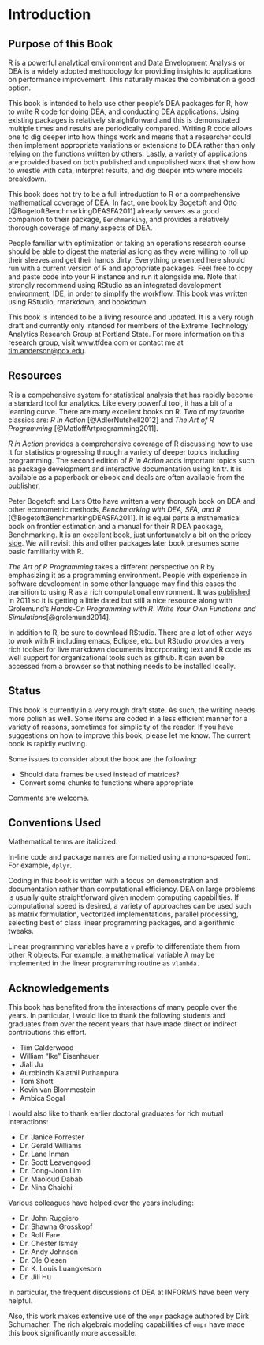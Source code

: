 # Introduction

## Purpose of this Book

R is a powerful analytical environment and Data Envelopment Analysis or DEA is a widely adopted methodology for providing insights to applications on performance improvement. This naturally makes the combination a good option.

This book is intended to help use other people's DEA packages for R, how to write R code for doing DEA, and conducting DEA applications. Using existing packages is relatively straightforward and this is demonstrated multiple times and results are periodically compared. Writing R code allows one to dig deeper into how things work and means that a researcher could then implement appropriate variations or extensions to DEA rather than only relying on the functions written by others. Lastly, a variety of applications are provided based on both published and unpublished work that show how to wrestle with data, interpret results, and dig deeper into where models breakdown.

This book does not try to be a full introduction to R or a comprehensive mathematical coverage of DEA. In fact, one book by Bogetoft and Otto [@BogetoftBenchmarkingDEASFA2011] already serves as a good companion to their package, `Benchmarking`, and provides a relatively thorough coverage of many aspects of DEA.

People familiar with optimization or taking an operations research course should be able to digest the material as long as they were willing to roll up their sleeves and get their hands dirty. Everything presented here should run with a current version of R and appropriate packages. Feel free to copy and paste code into your R instance and run it alongside me. Note that I strongly recommend using RStudio as an integrated development environment, IDE, in order to simplify the workflow. This book was written using RStudio, rmarkdown, and bookdown.

This book is intended to be a living resource and updated. It is a very rough draft and currently only intended for members of the Extreme Technology Analytics Research Group at Portland State. For more information on this research group, visit www.tfdea.com or contact me at [tim.anderson\@pdx.edu](mailto:tim.anderson@pdx.edu){.email}.

## Resources

R is a compehensive system for statistical analysis that has rapidly become a standard tool for analytics. Like every powerful tool, it has a bit of a learning curve. There are many excellent books on R. Two of my favorite classics are: *R in Action* [@AdlerNutshell2012] and *The Art of R Programming* [@MatloffArtprogramming2011].

*R in Action* provides a comprehensive coverage of R discussing how to use it for statistics progressing through a variety of deeper topics including programming. The second edition of *R in Action* adds important topics such as package development and interactive documentation using knitr. It is available as a paperback or ebook and deals are often available from the [publisher.](http://www.manning.com/kabacoff2/)

Peter Bogetoft and Lars Otto have written a very thorough book on DEA and other econometric methods, *Benchmarking with DEA, SFA, and R* [@BogetoftBenchmarkingDEASFA2011]. It is equal parts a mathematical book on frontier estimation and a manual for their R DEA package, Benchmarking. It is an excellent book, just unfortunately a bit on the [pricey side](http://www.amazon.com/Benchmarking-International-Operations-Research-Management/dp/1441979603/ref=sr_1_fkmr1_1?ie=UTF8&qid=1396922272&sr=8-1-fkmr1&keywords=bogetoft+otto+benchmarking). We will revisit this and other packages later book presumes some basic familiarity with R.

*The Art of R Programming* takes a different perspective on R by emphasizing it as a programming environment. People with experience in software development in some other language may find this eases the transition to using R as a rich computational environment. It was [published](http://shop.oreilly.com/product/9781593273842.do) in 2011 so it is getting a little dated but still a nice resource along with Grolemund's *Hands-On Programming with R: Write Your Own Functions and Simulations*[@grolemund2014].

In addition to R, be sure to download RStudio. There are a lot of other ways to work with R including emacs, Eclipse, etc. but RStudio provides a very rich toolset for live markdown documents incorporating text and R code as well support for organizational tools such as github. It can even be accessed from a browser so that nothing needs to be installed locally.

## Status

This book is currently in a very rough draft state. As such, the writing needs more polish as well. Some items are coded in a less efficient manner for a variety of reasons, sometimes for simplicity of the reader. If you have suggestions on how to improve this book, please let me know. The current book is rapidly evolving.

Some issues to consider about the book are the following:

-   Should data frames be used instead of matrices?
-   Convert some chunks to functions where appropriate

Comments are welcome.

## Conventions Used

Mathematical terms are italicized.

In-line code and package names are formatted using a mono-spaced font. For example, `dplyr`.

Coding in this book is written with a focus on demonstration and documentation rather than computational efficiency. DEA on large problems is usually quite straightforward given modern computing capabilities. If computational speed is desired, a variety of approaches can be used such as matrix formulation, vectorized implementations, parallel processing, selecting best of class linear programming packages, and algorithmic tweaks.

Linear programming variables have a `v` prefix to differentiate them from other R objects. For example, a mathematical variable $\lambda$ may be implemented in the linear programming routine as `vlambda.`

## Acknowledgements

This book has benefited from the interactions of many people over the years. In particular, I would like to thank the following students and graduates from over the recent years that have made direct or indirect contributions this effort.

-   Tim Calderwood
-   William "Ike" Eisenhauer
-   Jiali Ju
-   Aurobindh Kalathil Puthanpura
-   Tom Shott
-   Kevin van Blommestein
-   Ambica Sogal

I would also like to thank earlier doctoral graduates for rich mutual interactions:

-   Dr. Janice Forrester
-   Dr. Gerald Williams
-   Dr. Lane Inman
-   Dr. Scott Leavengood
-   Dr. Dong-Joon Lim
-   Dr. Maoloud Dabab
-   Dr. Nina Chaichi

Various colleagues have helped over the years including:

-   Dr. John Ruggiero
-   Dr. Shawna Grosskopf
-   Dr. Rolf Fare
-   Dr. Chester Ismay
-   Dr. Andy Johnson
-   Dr. Ole Olesen
-   Dr. K. Louis Luangkesorn
-   Dr. Jili Hu

In particular, the frequent discussions of DEA at INFORMS have been very helpful.

Also, this work makes extensive use of the `ompr` package authored by Dirk Schumacher. The rich algebraic modeling capabilities of `ompr` have made this book significantly more accessible.

